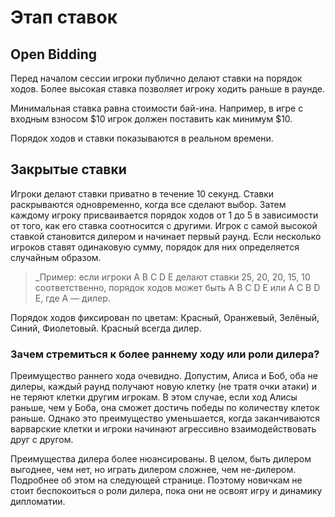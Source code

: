 # Этап ставок

## Open Bidding

Перед началом сессии игроки публично делают ставки на порядок ходов. Более высокая ставка позволяет игроку ходить раньше в раунде.

Минимальная ставка равна стоимости бай-ина. Например, в игре с входным взносом \$10 игрок должен поставить как минимум \$10.

Порядок ходов и ставки показываются в реальном времени.

## Закрытые ставки

Игроки делают ставки приватно в течение 10 секунд. Ставки раскрываются одновременно, когда все сделают выбор. Затем каждому игроку присваивается порядок ходов от 1 до 5 в зависимости от того, как его ставка соотносится с другими. Игрок с самой высокой ставкой становится дилером и начинает первый раунд. Если несколько игроков ставят одинаковую сумму, порядок для них определяется случайным образом.

> _Пример: если игроки A B C D E делают ставки 25, 20, 20, 15, 10 соответственно, порядок ходов может быть A B C D E или A C B D E, где A — дилер.

Порядок ходов фиксирован по цветам: Красный, Оранжевый, Зелёный, Синий, Фиолетовый. Красный всегда дилер.

### Зачем стремиться к более раннему ходу или роли дилера?

Преимущество раннего хода очевидно. Допустим, Алиса и Боб, оба не дилеры, каждый раунд получают новую клетку (не тратя очки атаки) и не теряют клетки другим игрокам. В этом случае, если ход Алисы раньше, чем у Боба, она сможет достичь победы по количеству клеток раньше. Однако это преимущество уменьшается, когда заканчиваются варварские клетки и игроки начинают агрессивно взаимодействовать друг с другом.

Преимущества дилера более нюансированы. В целом, быть дилером выгоднее, чем нет, но играть дилером сложнее, чем не-дилером. Подробнее об этом на следующей странице. Поэтому новичкам не стоит беспокоиться о роли дилера, пока они не освоят игру и динамику дипломатии.